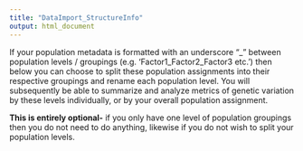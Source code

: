 ---
title: "DataImport_StructureInfo"
output: html_document
---

If your population metadata is formatted with an underscore "_" between population levels / groupings (e.g. 'Factor1_Factor2_Factor3 etc.') then below you can choose to split these population assignments into their respective groupings and rename each population level. You will subsequently be able to summarize and analyze metrics of genetic variation by these levels individually, or by your overall population assignment.

**This is entirely optional-** if you only have one level of population groupings then you do not need to do anything, likewise if you do not wish to split your population levels.